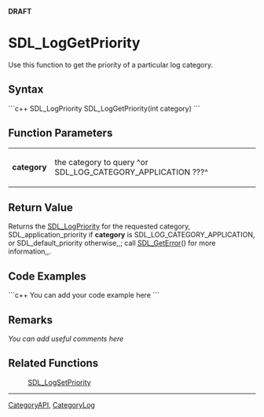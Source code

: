 <!-- pragma section-numbers off -->
<!-- pragma camelcase off -->
'''DRAFT'''

= SDL_LogGetPriority =
Use this function to get the priority of a particular log category.


== Syntax ==
```c++
SDL_LogPriority SDL_LogGetPriority(int category)
```

== Function Parameters ==
{|
|'''category'''
|the category to query ^or SDL_LOG_CATEGORY_APPLICATION ???^
|}

== Return Value ==
Returns the [[SDL_LogPriority]] for the requested category, SDL_application_priority if '''category''' is SDL_LOG_CATEGORY_APPLICATION, or SDL_default_priority otherwise,,; call [[SDL_GetError]]() for more information,,.

== Code Examples ==
```c++
You can add your code example here
```

== Remarks ==
''You can add useful comments here''

== Related Functions ==
:[[SDL_LogSetPriority]]

----
[[CategoryAPI]], [[CategoryLog]]
